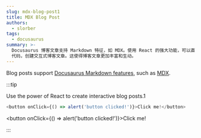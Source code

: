 ```yaml
---
slug: mdx-blog-post1
title: MDX Blog Post
authors:
  - slorber
tags:
  - docusaurus
summary: >-
  Docusaurus 博客文章支持 Markdown 特征，如 MDX。使用 React 的强大功能，可以直接在文章中输入 React
  代码，创建交互式博客文章。这使得博客文章更加丰富和生动。
---
```


Blog posts support [Docusaurus Markdown features](https://docusaurus.io/docs/markdown-features), such as [MDX](https://mdxjs.com/).

:::tip

Use the power of React to create interactive blog posts.1

```js
<button onClick={() => alert('button clicked!')}>Click me!</button>
```

<button onClick={() => alert('button clicked!')}>Click me!</button>

:::
